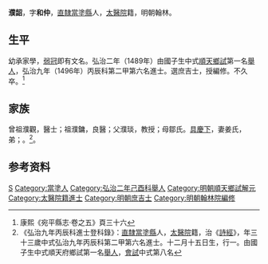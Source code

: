 {{CJK-New-Char|4AA7|4AAB}}
{{明清人物信息框
| 姓名 = 濮韶
| 原名 =
| 圖片名稱= 
| 圖片大小 =
| 圖片說明 = 
| 最高職務 = 翰林院編修
| 國家 = 大明 
| 爵位 =
| 籍貫 = [[南直隸|直隸]][[當塗縣|當塗縣]]
| 族裔 = 
| 字號 = 
| 諡號 =
| 出生日期 = 十二月十五日
| 出生地點 =
| 逝世日期 = 弘治年間
| 逝世地點 =
| 墓葬 =
| 配偶 = 姜氏
| 親屬 = 
| 出身 =
* 弘治九年丙辰科進士出身
| 經歷 =
| 著作 = 
}}
'''濮韶'''，字'''和仲'''，[[南直隸|直隸]][[當塗縣|當塗縣]]人，[[太醫院|太醫院]]籍，明朝翰林。

==生平==
幼承家學，[[弱冠|弱冠]]即有文名。弘治二年（1489年）由國子生中式[[順天府|順天]][[鄉試|鄉試]]第一名[[舉人|舉人]]，弘治九年（1496年）丙辰科第二甲第六名進士。選庶吉士，授編修。不久卒。<ref>康熙《宛平縣志·卷之五》頁三十六</ref>

==家族==
曾祖濮觀，醫士；祖濮鏞，良醫；父濮琰，教授；母鄒氏。[[具慶下|具慶下]]，妻姜氏，弟{{僻字|䪫|⿰音巠}}；{{僻字|䪧|⿰音也}}。<ref>《弘治九年丙辰科進士登科錄》：[[直隸|直隸]][[當塗縣|當塗縣]]人，[[太醫院|太醫院]]籍，治《[[詩經|詩經]]》，年三十三歲中式弘治九年丙辰科第二甲第六名進士。十二月十五日生，行一。由國子生中式順天府鄉試第一名[[舉人|舉人]]，[[會試|會試]]中式第八名</ref>。

== 参考资料 ==
{{reflist}}

{{弘治九年丙辰科殿试金榜}}

{{Authority control}}

{{DEFAULTSORT:Pu濮}}
[[Category:濮姓|S]]
[[Category:當塗人|Category:當塗人]]
[[Category:弘治二年己酉科舉人|Category:弘治二年己酉科舉人]]
[[Category:明朝順天鄉試解元|Category:明朝順天鄉試解元]]
[[Category:太醫院籍進士|Category:太醫院籍進士]]
[[Category:明朝庶吉士|Category:明朝庶吉士]]
[[Category:明朝翰林院編修|Category:明朝翰林院編修]]